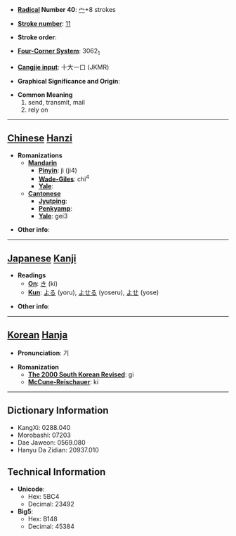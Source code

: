 * '''[[Wiktionary:Chinese radical index| Radical]] Number 40''': [[Wiktionary:Chinese radical index 宀|宀]]+8 strokes

* '''[[Wiktionary:Chinese total strokes index|Stroke number]]''': [[Wiktionary:Chinese total strokes index 11|11]]

* '''Stroke order''': 

* '''[[Wiktionary:Chinese four corner index|Four-Corner System]]''': 3062<sub>1</sub>

* '''[[Wiktionary:Chinese Cangjie index|Cangjie input]]''': 十大一口 (JKMR)

* '''Graphical Significance and Origin''': 

* '''Common Meaning'''
*#send, transmit, mail
*# rely on


----

== [[Chinese]] [[Hanzi]] ==

* '''Romanizations'''
** '''[[Mandarin]]'''
*** '''[[Pinyin]]''': jì (ji4)
*** '''[[Wade-Giles]]''': chi<sup>4</sup>
*** '''[[Yale]]''': 
** '''[[Cantonese]]'''
*** '''[[Jyutping]]''':
*** '''[[Penkyamp]]''': 
*** '''[[Yale]]''': gei3

* '''Other info''': 

----

== [[Japanese]] [[Kanji]] ==

* '''Readings'''
** '''[[On]]''': [[き]] (ki)
** '''[[Kun]]''': [[よる]] (yoru), [[よせる]] (yoseru), [[よせ]] (yose)

* '''Other info''':  

----

== [[Korean]] [[Hanja]] ==

* '''Pronunciation''': 기

* '''Romanization'''
** '''[[The 2000 South Korean Revised Romanization|The 2000 South Korean Revised]]''': gi
** '''[[McCune-Reischauer]]''': ki

----

== Dictionary Information ==

* KangXi: 0288.040
* Morobashi: 07203
* Dae Jaweon: 0569.080
* Hanyu Da Zidian: 20937.010

== Technical Information ==

* '''Unicode''':
** Hex: 5BC4
** Decimal: 23492
* '''Big5''':
** Hex: B148
** Decimal: 45384